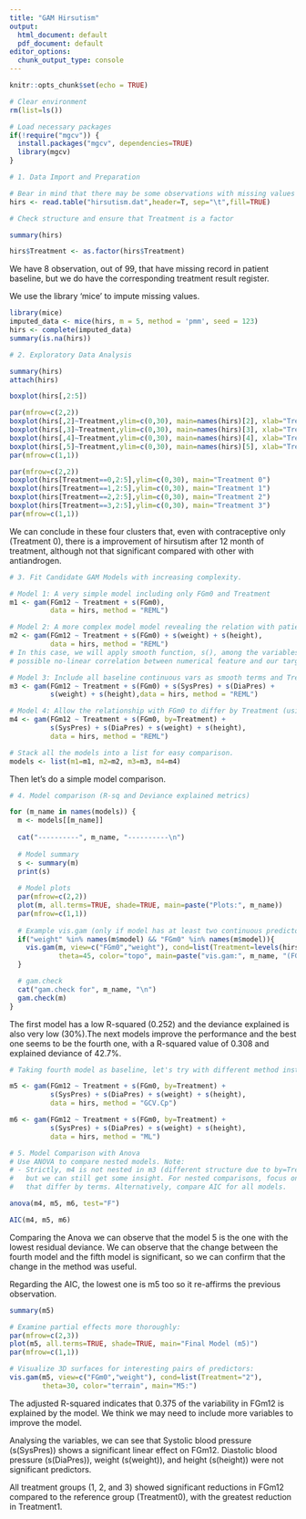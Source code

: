 ```yaml
---
title: "GAM Hirsutism"
output:
  html_document: default
  pdf_document: default
editor_options:
  chunk_output_type: console
---
```


```r
knitr::opts_chunk$set(echo = TRUE)
```

```r
# Clear environment
rm(list=ls())

# Load necessary packages
if(!require("mgcv")) {
  install.packages("mgcv", dependencies=TRUE)
  library(mgcv)
}
```

```r
# 1. Data Import and Preparation

# Bear in mind that there may be some observations with missing values (NA)
hirs <- read.table("hirsutism.dat",header=T, sep="\t",fill=TRUE)

# Check structure and ensure that Treatment is a factor

summary(hirs)

hirs$Treatment <- as.factor(hirs$Treatment)
```

We have 8 observation, out of 99, that have missing record in patient baseline, but we do have the corresponding treatment result register.

We use the library 'mice' to impute missing values.

```r
library(mice)
imputed_data <- mice(hirs, m = 5, method = 'pmm', seed = 123)
hirs <- complete(imputed_data)
summary(is.na(hirs))
```


```r
# 2. Exploratory Data Analysis

summary(hirs)
attach(hirs)

boxplot(hirs[,2:5])

par(mfrow=c(2,2))
boxplot(hirs[,2]~Treatment,ylim=c(0,30), main=names(hirs)[2], xlab="Treatment")
boxplot(hirs[,3]~Treatment,ylim=c(0,30), main=names(hirs)[3], xlab="Treatment")
boxplot(hirs[,4]~Treatment,ylim=c(0,30), main=names(hirs)[4], xlab="Treatment")
boxplot(hirs[,5]~Treatment,ylim=c(0,30), main=names(hirs)[5], xlab="Treatment")
par(mfrow=c(1,1))

par(mfrow=c(2,2))
boxplot(hirs[Treatment==0,2:5],ylim=c(0,30), main="Treatment 0")
boxplot(hirs[Treatment==1,2:5],ylim=c(0,30), main="Treatment 1")
boxplot(hirs[Treatment==2,2:5],ylim=c(0,30), main="Treatment 2")
boxplot(hirs[Treatment==3,2:5],ylim=c(0,30), main="Treatment 3")
par(mfrow=c(1,1))

```

We can conclude in these four clusters that, even with contraceptive only (Treatment 0), there is a improvement of hirsutism after 12 month of treatment, although not that significant compared with other with antiandrogen.

```r
# 3. Fit Candidate GAM Models with increasing complexity.

# Model 1: A very simple model including only FGm0 and Treatment
m1 <- gam(FGm12 ~ Treatment + s(FGm0),
          data = hirs, method = "REML")

# Model 2: A more complex model model revealing the relation with patient physical status
m2 <- gam(FGm12 ~ Treatment + s(FGm0) + s(weight) + s(height),
          data = hirs, method = "REML")
# In this case, we will apply smooth function, s(), among the variables, to capture
# possible no-linear correlation between numerical feature and our target variable.

# Model 3: Include all baseline continuous vars as smooth terms and Treatment as a factor
m3 <- gam(FGm12 ~ Treatment + s(FGm0) + s(SysPres) + s(DiaPres) + 
          s(weight) + s(height),data = hirs, method = "REML")

# Model 4: Allow the relationship with FGm0 to differ by Treatment (using a by-factor smooth) 
m4 <- gam(FGm12 ~ Treatment + s(FGm0, by=Treatment) + 
          s(SysPres) + s(DiaPres) + s(weight) + s(height),
          data = hirs, method = "REML")

# Stack all the models into a list for easy comparison.
models <- list(m1=m1, m2=m2, m3=m3, m4=m4)
```

Then let's do a simple model comparison.

```r
# 4. Model comparison (R-sq and Deviance explained metrics)

for (m_name in names(models)) {
  m <- models[[m_name]]
  
  cat("----------", m_name, "----------\n")
  
  # Model summary
  s <- summary(m)
  print(s)
  
  # Model plots
  par(mfrow=c(2,2))
  plot(m, all.terms=TRUE, shade=TRUE, main=paste("Plots:", m_name))
  par(mfrow=c(1,1))
  
  # Example vis.gam (only if model has at least two continuous predictors)
  if("weight" %in% names(m$model) && "FGm0" %in% names(m$model)){
    vis.gam(m, view=c("FGm0","weight"), cond=list(Treatment=levels(hirs$Treatment)[1]),
            theta=45, color="topo", main=paste("vis.gam:", m_name, "(FGm0 vs weight)"))
  }

  # gam.check
  cat("gam.check for", m_name, "\n")
  gam.check(m)
}
```


The first model has a low R-squared (0.252) and the deviance explained is also very low (30%).The next models improve the performance and the best one seems to be the fourth one, with a R-squared value of 0.308 and explained deviance of 42.7%.

```r
# Taking fourth model as baseline, let's try with different method instead of "REML"

m5 <- gam(FGm12 ~ Treatment + s(FGm0, by=Treatment) + 
          s(SysPres) + s(DiaPres) + s(weight) + s(height),
          data = hirs, method = "GCV.Cp")

m6 <- gam(FGm12 ~ Treatment + s(FGm0, by=Treatment) + 
          s(SysPres) + s(DiaPres) + s(weight) + s(height),
          data = hirs, method = "ML")
```


```r
# 5. Model Comparison with Anova
# Use ANOVA to compare nested models. Note: 
# - Strictly, m4 is not nested in m3 (different structure due to by=Treatment),
#   but we can still get some insight. For nested comparisons, focus on models
#   that differ by terms. Alternatively, compare AIC for all models.

anova(m4, m5, m6, test="F")

AIC(m4, m5, m6)

```

Comparing the Anova we can observe that the model 5 is the one with the lowest residual deviance. We can observe that the change between the fourth model and the fifth model is significant, so we can confirm that the change in the method was useful.

Regarding the AIC, the lowest one is m5 too so it re-affirms the previous observation.

```r
summary(m5)

# Examine partial effects more thoroughly:
par(mfrow=c(2,3))
plot(m5, all.terms=TRUE, shade=TRUE, main="Final Model (m5)")
par(mfrow=c(1,1))

# Visualize 3D surfaces for interesting pairs of predictors:
vis.gam(m5, view=c("FGm0","weight"), cond=list(Treatment="2"), 
        theta=30, color="terrain", main="M5:")
```


The adjusted R-squared indicates that 0.375 of the variability in FGm12 is explained by the model. We think we may need to include more variables to improve the model.

Analysing the variables, we can see that Systolic blood pressure (s(SysPres)) shows a significant linear effect on FGm12. Diastolic blood pressure (s(DiaPres)), weight (s(weight)), and height (s(height)) were not significant predictors.

All treatment groups (1, 2, and 3) showed significant reductions in FGm12 compared to the reference group (Treatment0), with the greatest reduction in Treatment1.
